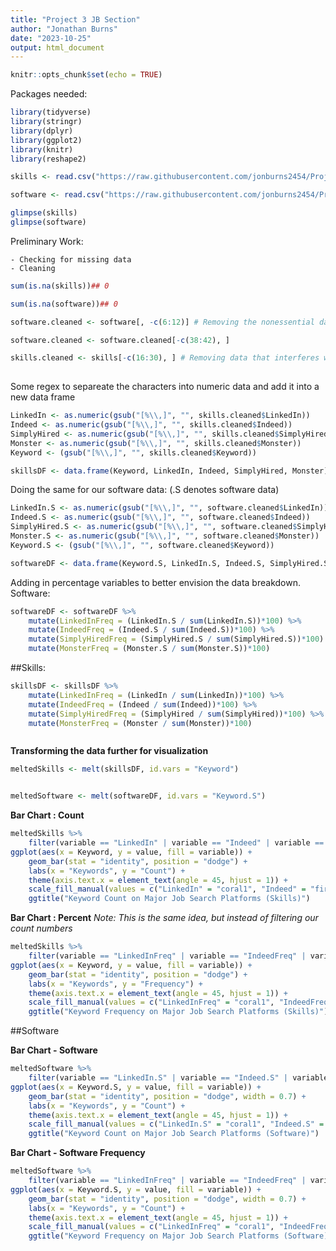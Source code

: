 ---
title: "Project 3 JB Section"
author: "Jonathan Burns"
date: "2023-10-25"
output: html_document
---

```{r setup, include=FALSE}
knitr::opts_chunk$set(echo = TRUE)
```

Packages needed:

```{r load-packages, message=FALSE}
library(tidyverse)
library(stringr)
library(dplyr)
library(ggplot2)
library(knitr)
library(reshape2)
```


```{r}
skills <- read.csv("https://raw.githubusercontent.com/jonburns2454/Project-3-DATA607/main/ds_general_skills_revised.csv")

software <- read.csv("https://raw.githubusercontent.com/jonburns2454/Project-3-DATA607/main/Data%20Science%20Career%20Terms%20-%20ds%20software.csv")

glimpse(skills)
glimpse(software)

```
Preliminary Work:

    - Checking for missing data
    - Cleaning

```{r}
sum(is.na(skills))## 0

sum(is.na(software))## 0 

software.cleaned <- software[, -c(6:12)] # Removing the nonessential data columns

software.cleaned <- software.cleaned[-c(38:42), ]

skills.cleaned <- skills[-c(16:30), ] # Removing data that interferes with the format
    
```

Some regex to separeate the characters into numeric data and add it into a new data frame
```{r}
LinkedIn <- as.numeric(gsub("[%\\,]", "", skills.cleaned$LinkedIn))
Indeed <- as.numeric(gsub("[%\\,]", "", skills.cleaned$Indeed))
SimplyHired <- as.numeric(gsub("[%\\,]", "", skills.cleaned$SimplyHired))
Monster <- as.numeric(gsub("[%\\,]", "", skills.cleaned$Monster))
Keyword <- (gsub("[%\\,]", "", skills.cleaned$Keyword))

skillsDF <- data.frame(Keyword, LinkedIn, Indeed, SimplyHired, Monster)


```

Doing the same for our software data: (.S denotes software data)
```{r}
LinkedIn.S <- as.numeric(gsub("[%\\,]", "", software.cleaned$LinkedIn))
Indeed.S <- as.numeric(gsub("[%\\,]", "", software.cleaned$Indeed))
SimplyHired.S <- as.numeric(gsub("[%\\,]", "", software.cleaned$SimplyHired))
Monster.S <- as.numeric(gsub("[%\\,]", "", software.cleaned$Monster))
Keyword.S <- (gsub("[%\\,]", "", software.cleaned$Keyword))

softwareDF <- data.frame(Keyword.S, LinkedIn.S, Indeed.S, SimplyHired.S, Monster.S)


```

Adding in percentage variables to better envision the data breakdown.
Software:
```{r}
softwareDF <- softwareDF %>% 
    mutate(LinkedInFreq = (LinkedIn.S / sum(LinkedIn.S))*100) %>% 
    mutate(IndeedFreq = (Indeed.S / sum(Indeed.S))*100) %>% 
    mutate(SimplyHiredFreq = (SimplyHired.S / sum(SimplyHired.S))*100) %>% 
    mutate(MonsterFreq = (Monster.S / sum(Monster.S))*100)


```


##Skills:

```{r}
skillsDF <- skillsDF %>% 
    mutate(LinkedInFreq = (LinkedIn / sum(LinkedIn))*100) %>% 
    mutate(IndeedFreq = (Indeed / sum(Indeed))*100) %>% 
    mutate(SimplyHiredFreq = (SimplyHired / sum(SimplyHired))*100) %>% 
    mutate(MonsterFreq = (Monster / sum(Monster))*100)



```

**Transforming the data further for visualization**
```{r}
meltedSkills <- melt(skillsDF, id.vars = "Keyword")


meltedSoftware <- melt(softwareDF, id.vars = "Keyword.S")


```

**Bar Chart : Count**
```{r}
meltedSkills %>% 
    filter(variable == "LinkedIn" | variable == "Indeed" | variable == "SimplyHired" | variable == "Monster") %>% 
ggplot(aes(x = Keyword, y = value, fill = variable)) +
    geom_bar(stat = "identity", position = "dodge") +
    labs(x = "Keywords", y = "Count") +
    theme(axis.text.x = element_text(angle = 45, hjust = 1)) +
    scale_fill_manual(values = c("LinkedIn" = "coral1", "Indeed" = "firebrick4", "SimplyHired" = "aquamarine4", "Monster" = "chartreuse4"))+
    ggtitle("Keyword Count on Major Job Search Platforms (Skills)")
```
**Bar Chart : Percent**
*Note: This is the same idea, but instead of filtering our count numbers*

```{r}
meltedSkills %>% 
    filter(variable == "LinkedInFreq" | variable == "IndeedFreq" | variable == "SimplyHiredFreq" | variable == "MonsterFreq") %>% 
ggplot(aes(x = Keyword, y = value, fill = variable)) +
    geom_bar(stat = "identity", position = "dodge") +
    labs(x = "Keywords", y = "Frequency") +
    theme(axis.text.x = element_text(angle = 45, hjust = 1)) +
    scale_fill_manual(values = c("LinkedInFreq" = "coral1", "IndeedFreq" = "firebrick4", "SimplyHiredFreq" = "aquamarine4", "MonsterFreq" = "chartreuse4"))+
    ggtitle("Keyword Frequency on Major Job Search Platforms (Skills)")
```

##Software

**Bar Chart - Software**

```{r}
meltedSoftware %>% 
    filter(variable == "LinkedIn.S" | variable == "Indeed.S" | variable == "SimplyHired.S" | variable == "Monster.S") %>% 
ggplot(aes(x = Keyword.S, y = value, fill = variable)) +
    geom_bar(stat = "identity", position = "dodge", width = 0.7) +
    labs(x = "Keywords", y = "Count") +
    theme(axis.text.x = element_text(angle = 45, hjust = 1)) +
    scale_fill_manual(values = c("LinkedIn.S" = "coral1", "Indeed.S" = "firebrick4", "SimplyHired.S" = "aquamarine4", "Monster.S" = "chartreuse4"))+
    ggtitle("Keyword Count on Major Job Search Platforms (Software)")
```
**Bar Chart - Software Frequency**
```{r}
meltedSoftware %>% 
    filter(variable == "LinkedInFreq" | variable == "IndeedFreq" | variable == "SimplyHiredFreq" | variable == "MonsterFreq") %>% 
ggplot(aes(x = Keyword.S, y = value, fill = variable)) +
    geom_bar(stat = "identity", position = "dodge", width = 0.7) +
    labs(x = "Keywords", y = "Count") +
    theme(axis.text.x = element_text(angle = 45, hjust = 1)) +
    scale_fill_manual(values = c("LinkedInFreq" = "coral1", "IndeedFreq" = "firebrick4", "SimplyHiredFreq" = "aquamarine4", "MonsterFreq" = "chartreuse4"))+
    ggtitle("Keyword Frequency on Major Job Search Platforms (Software)")
```

